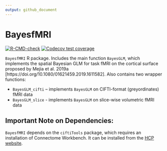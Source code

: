 ```yaml
---
output: github_document
---
```


<!-- README.md is generated from README.Rmd. Please edit that file -->

# BayesfMRI

<!-- badges: start -->
[![R-CMD-check](https://github.com/mandymejia/BayesfMRI/workflows/R-CMD-check/badge.svg)](https://github.com/mandymejia/BayesfMRI/actions)
[![Codecov test coverage](https://codecov.io/gh/mandymejia/BayesfMRI/branch/master/graph/badge.svg)](https://app.codecov.io/gh/mandymejia/BayesfMRI?branch=master)
<!-- badges: end -->

`BayesfMRI` R package. Includes the main function `BayesGLM`, which implements the spatial Bayesian GLM for task fMRI on the cortical surface proposed by Mejia et al. 2019a [https://doi.org/10.1080/01621459.2019.1611582].  Also contains two wrapper functions:

* `BayesGLM_cifti` – implements `BayesGLM` on CIFTI-format (greyordinates) fMRI data
* `BayesGLM_slice` - implements `BayesGLM` on slice-wise volumetric fMRI data

## Important Note on Dependencies:

`BayesfMRI` depends on the `ciftiTools` package, which requires an installation of Connectome Workbench.  It can be installed from the [HCP website](https://www.humanconnectome.org/software/get-connectome-workbench).

<!-- The INLA package is required, which, due to a CRAN policy, will not be installed automatically. You can obtain it by running `install.packages("INLA", repos=c(getOption("repos"), INLA="https://inla.r-inla-download.org/R/stable"), dep=FALSE)`.  The default R-INLA binaries are built on Ubuntu1604. Instructions on how to obtain binaries for other Linux builds are available at https://www.r-inla.org/events/alternativelinuxbuilds.  **Note: INLA must be installed before installing `BayesfMRI`.**

An INLA-PARDISO license is also required for computational efficiency.  To obtain an INLA-PARDISO license, run `inla.pardiso()` in R after running `library(INLA)`. Once you obtain a license, point to it using `INLA::inla.setOption(pardiso.license = "pardiso.lic")` followed by `INLA::inla.pardiso.check()` to ensure that PARDISO is successfully installed and running. -->
